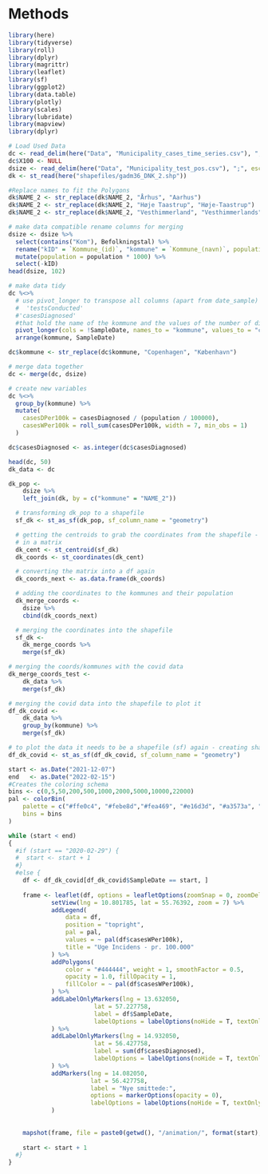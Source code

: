 # Methods

```r
library(here)
library(tidyverse)
library(roll)
library(dplyr)
library(magrittr)
library(leaflet)
library(sf)
library(ggplot2)
library(data.table)
library(plotly)
library(scales)
library(lubridate)
library(mapview)
library(dplyr)
```

```r

# Load Used Data
dc <- read_delim(here("Data", "Municipality_cases_time_series.csv"), ";", escape_double = FALSE, trim_ws = TRUE)
dc$X100 <- NULL
dsize <- read_delim(here("Data", "Municipality_test_pos.csv"), ";", escape_double = FALSE, trim_ws = TRUE)
dk <- st_read(here("shapefiles/gadm36_DNK_2.shp"))
```

```r
#Replace names to fit the Polygons
dk$NAME_2 <- str_replace(dk$NAME_2, "Århus", "Aarhus")
dk$NAME_2 <- str_replace(dk$NAME_2, "Høje Taastrup", "Høje-Taastrup")
dk$NAME_2 <- str_replace(dk$NAME_2, "Vesthimmerland", "Vesthimmerlands")

```

```r
# make data compatible rename columns for merging
dsize <- dsize %>%
  select(contains("Kom"), Befolkningstal) %>%
  rename("kID" = `Kommune_(id)`, "kommune" = `Kommune_(navn)`, population = Befolkningstal) %>%
  mutate(population = population * 1000) %>%
  select(-kID)
head(dsize, 102)
```

```r
# make data tidy
dc %<>%
  # use pivot_longer to transpose all columns (apart from date_sample) to two columns 'kommune',
  #  'testsConducted' 
  #'casesDiagnosed'
  #that hold the name of the kommune and the values of the number of diagnosed cases
  pivot_longer(cols = !SampleDate, names_to = "kommune", values_to = "casesDiagnosed") %>%
  arrange(kommune, SampleDate)

dc$kommune <- str_replace(dc$kommune, "Copenhagen", "København")

# merge data together
dc <- merge(dc, dsize)

# create new variables
dc %<>%
  group_by(kommune) %>%
  mutate(
    casesDPer100k = casesDiagnosed / (population / 100000),
    casesWPer100k = roll_sum(casesDPer100k, width = 7, min_obs = 1)
  )

dc$casesDiagnosed <- as.integer(dc$casesDiagnosed)

head(dc, 50)
dk_data <- dc
```

```r
dk_pop <-
    dsize %>%
    left_join(dk, by = c("kommune" = "NAME_2"))

  # transforming dk_pop to a shapefile
  sf_dk <- st_as_sf(dk_pop, sf_column_name = "geometry")

  # getting the centroids to grab the coordinates from the shapefile - results
  # in a matrix
  dk_cent <- st_centroid(sf_dk)
  dk_coords <- st_coordinates(dk_cent)

  # converting the matrix into a df again
  dk_coords_next <- as.data.frame(dk_coords)

  # adding the coordinates to the kommunes and their population
  dk_merge_coords <-
    dsize %>%
    cbind(dk_coords_next)

  # merging the coordinates into the shapefile
  sf_dk <-
    dk_merge_coords %>%
    merge(sf_dk)
```

```r
# merging the coords/kommunes with the covid data
dk_merge_coords_test <-
    dk_data %>%
    merge(sf_dk)

# merging the covid data into the shapefile to plot it
df_dk_covid <-
    dk_data %>%
    group_by(kommune) %>%
    merge(sf_dk)

# to plot the data it needs to be a shapefile (sf) again - creating shapefile
df_dk_covid <- st_as_sf(df_dk_covid, sf_column_name = "geometry")
```


```r
start <- as.Date("2021-12-07")
end   <- as.Date("2022-02-15")
#Creates the coloring schema
bins <- c(0,5,50,200,500,1000,2000,5000,10000,22000)
pal <- colorBin(
    palette = c("#ffe0c4", "#febe8d","#fea469", "#e16d3d", "#a3573a", "#8D2D2B", "#691817", "#420908", "#040000"),
    bins = bins
)

while (start < end)
{ 
  #if (start == "2020-02-29") {
  #  start <- start + 1  
  #}
  #else {
    df <- df_dk_covid[df_dk_covid$SampleDate == start, ]
  
    frame <- leaflet(df, options = leafletOptions(zoomSnap = 0, zoomDelta=0)) %>%
            setView(lng = 10.801785, lat = 55.76392, zoom = 7) %>%
            addLegend(
                data = df,
                position = "topright",
                pal = pal,
                values = ~ pal(df$casesWPer100k),
                title = "Uge Incidens - pr. 100.000"
            ) %>%
            addPolygons(
                color = "#444444", weight = 1, smoothFactor = 0.5,
                opacity = 1.0, fillOpacity = 1,
                fillColor = ~ pal(df$casesWPer100k),
            ) %>% 
            addLabelOnlyMarkers(lng = 13.632050, 
                        lat = 57.227758, 
                        label = df$SampleDate, 
                        labelOptions = labelOptions(noHide = T, textOnly= T, textsize = "30px")
            ) %>% 
            addLabelOnlyMarkers(lng = 14.932050, 
                        lat = 56.427758, 
                        label = sum(df$casesDiagnosed), 
                        labelOptions = labelOptions(noHide = T, textOnly= T, textsize = "30px")
            ) %>%
            addMarkers(lng = 14.082050,
                       lat = 56.427758,
                       label = "Nye smittede:",
                       options = markerOptions(opacity = 0),
                       labelOptions = labelOptions(noHide = T, textOnly=T, textsize = "30px")
            )
    
  
    mapshot(frame, file = paste0(getwd(), "/animation/", format(start), ".png"))
    
    start <- start + 1  
  #}
}
```
